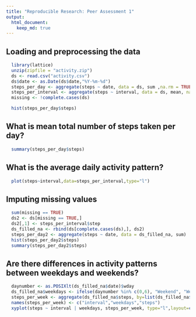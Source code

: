 ```yaml
---
title: "Reproducible Research: Peer Assessment 1"
output: 
  html_document:
    keep_md: true
---
```



## Loading and preprocessing the data

```r
  library(lattice)
  unzip(zipfile = "activity.zip")
  ds <- read.csv("activity.csv")
  ds$date <- as.Date(ds$date,"%Y-%m-%d")
  steps_per_day <- aggregate(steps ~ date, data = ds, sum ,na.rm = TRUE)
  steps_per_interval <- aggregate(steps ~ interval, data = ds, mean, na.rm = TRUE)
  missing <- !complete.cases(ds)
```

```r
  hist(steps_per_day$steps)
```

## What is mean total number of steps taken per day?

```r
  summary(steps_per_day$steps)
```

## What is the average daily activity pattern?

```r
  plot(steps~interval,data=steps_per_interval,type="l")
```

## Imputing missing values

```r
  sum(missing == TRUE)
  ds2 <- ds[missing == TRUE,]
  ds2[,1] <- steps_per_interval$step
  ds_filled_na <- rbind(ds[complete.cases(ds),], ds2)
  steps_per_day2 <- aggregate(steps ~ date, data = ds_filled_na, sum)
  hist(steps_per_day2$steps)
  summary(steps_per_day2$steps)
```

## Are there differences in activity patterns between weekdays and weekends?

```r
  daynumber <- as.POSIXlt(ds_filled_na$date)$wday
  ds_filled_na$weekdays <- ifelse(daynumber %in% c(0,6), "Weekend", "Weekday")
  steps_per_week <- aggregate(ds_filled_na$steps, by=list(ds_filled_na$interval,ds_filled_na$weekdays),mean)
  names(steps_per_week) <- c("interval","weekdays","steps")
  xyplot(steps ~ interval | weekdays, steps_per_week, type="l",layout=c(1,2), xlab="Interval", ylab = "Number of steps", main="Activity Patterns on Weekends and Weekdays", col = "steelblue")
```